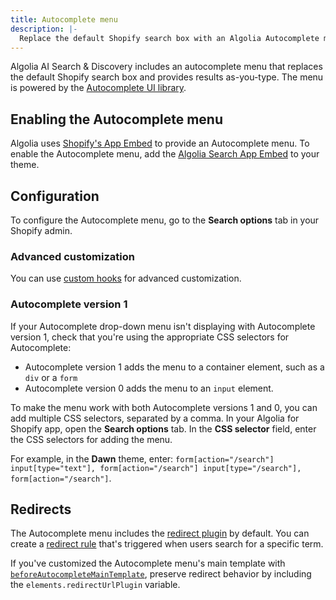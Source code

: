 ```yaml
---
title: Autocomplete menu
description: |-
  Replace the default Shopify search box with an Algolia Autocomplete menu that updates results as-you-type.
---
```


Algolia AI Search & Discovery includes an autocomplete menu that replaces the default Shopify search box and provides results as-you-type.
The menu is powered by the [Autocomplete UI library](/ui-libraries/autocomplete/introduction/what-is-autocomplete/).

## Enabling the Autocomplete menu

Algolia uses [Shopify's App Embed](https://help.shopify.com/en/manual/online-store/themes/theme-structure/extend/apps) to provide an Autocomplete menu.
To enable the Autocomplete menu, add the [Algolia Search App Embed](/integration/shopify/getting-started/quick-start/#enable-algolia-on-your-theme) to your theme.

## Configuration

To configure the Autocomplete menu, go to the **Search options** tab in your Shopify admin.

### Advanced customization

You can use [custom hooks](/integration/shopify/building-search-ui/frontend-custom-events/#autocomplete-hooks) for advanced customization.

### Autocomplete version 1

If your Autocomplete drop-down menu isn't displaying with Autocomplete version 1, check that you're using the appropriate CSS selectors for Autocomplete:

- Autocomplete version 1 adds the menu to a container element, such as a `div` or a `form`
- Autocomplete version 0 adds the menu to an `input` element.

To make the menu work with both Autocomplete versions 1 and 0, you can add multiple CSS selectors, separated by a comma.
In your Algolia for Shopify app, open the **Search options** tab. In the **CSS selector** field, enter the CSS selectors for adding the menu.

For example, in the **Dawn** theme, enter: `form[action="/search"] input[type="text"], form[action="/search"] input[type="/search"], form[action="/search"]`.

## Redirects

The Autocomplete menu includes the [redirect plugin](/ui-libraries/autocomplete/api-reference/autocomplete-plugin-redirect-url/createRedirectUrlPlugin/) by default.
You can create a [redirect rule](/guides/managing-results/rules/merchandising-and-promoting/how-to/redirects/#algolia-out-of-the-box-redirect-solution) that's triggered when users search for a specific term.

If you've customized the Autocomplete menu's main template with [`beforeAutocompleteMainTemplate`](/integration/shopify/building-search-ui/frontend-custom-events/?client=ruby#beforeautocompletemaintemplate), preserve redirect behavior by including the `elements.redirectUrlPlugin` variable.
